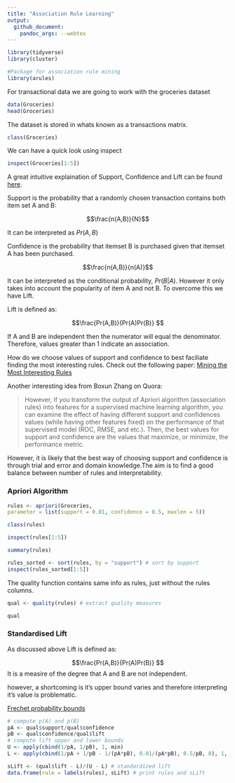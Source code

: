 ```yaml
---
title: "Association Rule Learning"
output: 
  github_document:
    pandoc_args: --webtex
---
```



```r
library(tidyverse)
library(cluster)

#Package for association rule mining
library(arules)

```

For transactional data we are going to work with the groceries dataset


```r
data(Groceries)
head(Groceries)
```

The dataset is stored in whats known as a transactions matrix.

```r
class(Groceries)
```

We can have a quick look using inspect
```r
inspect(Groceries[1:5])
```

A great intuitive explaination of Support, Confidence and Lift can be found [here](https://www.hackerearth.com/blog/developers/beginners-tutorial-apriori-algorithm-data-mining-r-implementation).

Support is the probability that a randomly chosen transaction contains both item set A and B:



$$\frac{n(A,B)}{N}$$

It can be interpreted as $Pr(A,B)$

Confidence is the probability that itemset B is purchased given that itemset A has been purchased.

$$\frac{n(A,B)}{n(A)}$$

It can be interpreted as the conditional probability, $Pr(B|A)$. However it only takes into account the popularity of item A and not B. To overcome this we have Lift.

Lift is defined as:

$$\frac{Pr(A,B)}{Pr(A)Pr(B)} $$

If A and B are independent then the numerator will equal the denominator. Therefore, values greater than 1 indicate an association.

How do we choose values of support and confidence to best faciliate finding the most interesting rules. Check out the following paper: [Mining the Most Interesting Rules](http://rakesh.agrawal-family.com/papers/kdd99rules.pdf)

Another interesting idea from Boxun Zhang on Quora:

> However, if you transform the output of Apriori algorithm (association rules) into features for a supervised machine learning algorithm, you can examine the effect of having different support and confidences values (while having other features fixed) on the performance of that supervised model (ROC, RMSE, and etc.). Then, the best values for support and confidence are the values that maximize, or minimize, the performance metric.

However, it is likely that the best way of choosing support and confidence is through trial and error and domain knowledge.The aim is to find a good balance between number of rules and interpretability.

### Apriori Algorithm

```r
rules <- apriori(Groceries,
parameter = list(support = 0.01, confidence = 0.5, maxlen = 5))

```


```r
class(rules)

inspect(rules[1:5])
```

```r
summary(rules)
```


```r
rules_sorted <- sort(rules, by = "support") # sort by support
inspect(rules_sorted[1:5]) 
```

The quality function contains same info as rules, just without the rules columns.

```r
qual <- quality(rules) # extract quality measures

qual
```

### Standardised Lift

As discussed above Lift is defined as:

$$\frac{Pr(A,B)}{Pr(A)Pr(B)} $$
It is a measire of the degree that A and B are not independent.

however, a shortcoming is it's upper bound varies and therefore interpreting it's value is problematic.

[Frechet probability bounds](https://marginalrevolution.com/marginalrevolution/2015/09/the-frechet-probability-bounds-super-wonky.html)


```r


# compute p(A) and p(B)
pA <- qual$support/qual$confidence
pB <- qual$confidence/qual$lift
# compute lift upper and lower bounds
U <- apply(cbind(1/pA, 1/pB), 1, min)
L <- apply(cbind(1/pA + 1/pB - 1/(pA*pB), 0.01/(pA*pB), 0.5/pB, 0), 1, max)

sLift <- (qual$lift - L)/(U - L) # standardized lift
data.frame(rule = labels(rules), sLift) # print rules and sLift
```


```r

```




```r

```


```r

```




```r

```


```r

```




```r

```


```r

```




```r

```


```r

```




```r

```


```r

```



